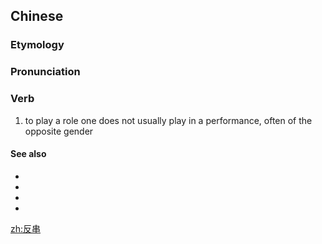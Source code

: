 ==Chinese==
{{zh-forms}}

===Etymology===
{{rfe|lang=zh}}

===Pronunciation===
{{zh-pron
|m=fǎnchuàn
|c=faan2 cyun3
|mn=hoán-chhoàn
|cat=v
}}

===Verb===
{{zh-verb}}

# to play a role one does not usually play in a performance, often of the opposite gender
#: {{zh-x|在 這 部 電視劇 中 他 反串 了 一 個 女性 角{jué}色。|He '''cross-dressed''' a female role in this TV show.}}

====See also====
* {{zh-l|扮裝}}
* {{zh-l|變裝|tr=biànzhuāng}}
* {{zh-l|易服|tr=yìfú}}
* {{zh-l|易裝|tr=yìzhuāng}}

[[zh:反串]]